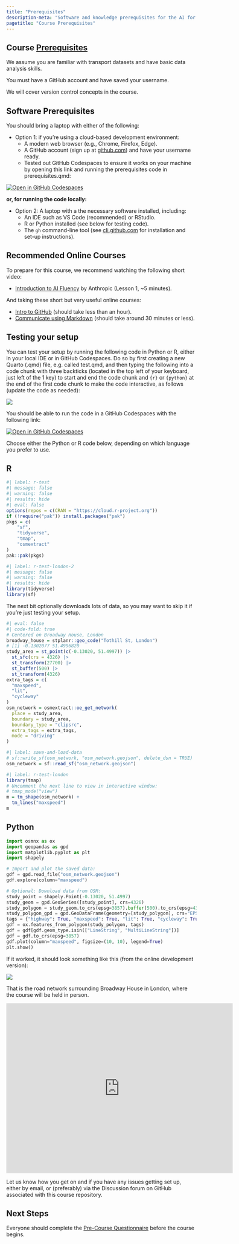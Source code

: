 ```yaml
---
title: "Prerequisites"
description-meta: "Software and knowledge prerequisites for the AI for Transport course, including setup instructions and testing code."
pagetitle: "Course Prerequisites"
---
```


## Course [Prerequisites](https://itsleeds.github.io/ai4transport/prerequisites.html)

We assume you are familiar with transport datasets and have basic data analysis skills.

You must have a GitHub account and have saved your username.

We will cover version control concepts in the course.

## Software Prerequisites

You should bring a laptop with either of the following:

-   Option 1: if you're using a cloud-based development environment:
    -   A modern web browser (e.g., Chrome, Firefox, Edge).
    -   A GitHub account (sign up at [github.com](https://github.com/)) and have your username ready.
    -   Tested out GitHub Codespaces to ensure it works on your machine by opening this link and running the prerequisites code in prerequisites.qmd:

[![Open in GitHub Codespaces](https://img.shields.io/badge/Open%20in-GitHub%20Codespaces-blue?logo=github)](https://github.com/codespaces/new/itsleeds/ai4transport?quickstart=1)

**or, for running the code locally:**

-   Option 2: A laptop with a the necessary software installed, including:
    -   An IDE such as VS Code (recommended) or RStudio.
    -   R or Python installed (see below for testing code).
    -   The `gh` command-line tool (see [cli.github.com](https://cli.github.com/) for installation and set-up instructions).

## Recommended Online Courses

To prepare for this course, we recommend watching the following short video:

-   [Introduction to AI Fluency](https://www.youtube.com/watch?v=JpGtOfSgR-c) by Anthropic (Lesson 1, \~5 minutes).

And taking these short but very useful online courses:

-   [Intro to GitHub](https://github.com/skills/introduction-to-github) (should take less than an hour).
-   [Communicate using Markdown](https://github.com/skills/communicate-using-markdown) (should take around 30 minutes or less).

## Testing your setup

You can test your setup by running the following code in Python or R, either in your local IDE or in GitHub Codespaces.
Do so by first creating a new Quarto (.qmd) file, e.g. called test.qmd, and then typing the following into a code chunk with three backticks (located in the top left of your keyboard, just left of the 1 key) to start and end the code chunk and `{r}` or `{python}` at the end of the first code chunk to make the code interactive, as follows (update the code as needed):

![](images/paste-7.png)

You should be able to run the code in a GitHub Codespaces with the following link:

[![Open in GitHub Codespaces](https://img.shields.io/badge/Open%20in-GitHub%20Codespaces-blue?logo=github)](https://github.com/codespaces/new/itsleeds/ai4transport?quickstart=1)

Choose either the Python or R code below, depending on which language you prefer to use.

::: panel-tabset

## R

```r
#| label: r-test
#| message: false
#| warning: false
#| results: hide
#| eval: false
options(repos = c(CRAN = "https://cloud.r-project.org"))
if (!require("pak")) install.packages("pak")
pkgs = c(
    "sf",
    "tidyverse",
    "tmap",
    "osmextract"
)
pak::pak(pkgs)
```

```r
#| label: r-test-london-2
#| message: false
#| warning: false
#| results: hide
library(tidyverse)
library(sf)
```

The next bit optionally downloads lots of data, so you may want to skip it if you're just testing your setup.

```r
#| eval: false
#| code-fold: true
# Centered on Broadway House, London
broadway_house = stplanr::geo_code("Tothill St, London")
# [1] -0.1302077 51.4996820
study_area = st_point(c(-0.13020, 51.4997)) |> 
  st_sfc(crs = 4326) |>
  st_transform(27700) |>
  st_buffer(500) |>
  st_transform(4326)
extra_tags = c(
  "maxspeed",
  "lit",
  "cycleway"
)
osm_network = osmextract::oe_get_network(
  place = study_area,
  boundary = study_area,
  boundary_type = "clipsrc",
  extra_tags = extra_tags,
  mode = "driving"
)
```

```r
#| label: save-and-load-data
# sf::write_sf(osm_network, "osm_network.geojson", delete_dsn = TRUE)
osm_network = sf::read_sf("osm_network.geojson")
```

```r
#| label: r-test-london
library(tmap)
# Uncomment the next line to view in interactive window:
# tmap_mode("view") 
m = tm_shape(osm_network) +
  tm_lines("maxspeed")
m
```

## Python

```{=html}
<!--
#| label: python-test
#| eval: false
-->
```

``` python
import osmnx as ox
import geopandas as gpd
import matplotlib.pyplot as plt
import shapely

# Import and plot the saved data:
gdf = gpd.read_file("osm_network.geojson")
gdf.explore(column="maxspeed")

# Optional: Download data from OSM:
study_point = shapely.Point(-0.13020, 51.4997)
study_geom = gpd.GeoSeries([study_point], crs=4326)
study_polygon = study_geom.to_crs(epsg=3857).buffer(500).to_crs(epsg=4326).unary_union
study_polygon_gpd = gpd.GeoDataFrame(geometry=[study_polygon], crs="EPSG:4326")
tags = {"highway": True, "maxspeed": True, "lit": True, "cycleway": True}
gdf = ox.features_from_polygon(study_polygon, tags)
gdf = gdf[gdf.geom_type.isin(["LineString", "MultiLineString"])]
gdf = gdf.to_crs(epsg=3857)
gdf.plot(column="maxspeed", figsize=(10, 10), legend=True)
plt.show()
```

:::

If it worked, it should look something like this (from the online development version):

![](images/paste-8.png)

<!-- ![](images/paste-6.png) -->

That is the road network surrounding Broadway House in London, where the course will be held in person.

<iframe src="https://www.google.com/maps/embed?pb=!1m28!1m12!1m3!1d4967.063123114177!2d-0.12752320081146365!3d51.503463215611866!2m3!1f0!2f0!3f0!3m2!1i1024!2i768!4f13.1!4m13!3e2!4m5!1s0x487604b9c09f521d%3A0x397a001d24dc88ca!2sWaterloo%20Station%2C%20London!3m2!1d51.503121699999994!2d-0.11294929999999999!4m5!1s0x487604db8491bbf7%3A0xfb613e7385622281!2sBroadway%20House%2C%20Broadway%20House%2C%20Tothill%20Street%2C%20London!3m2!1d51.499846399999996!2d-0.1324372!5e0!3m2!1sen!2suk!4v1760627002206!5m2!1sen!2suk" width="600" height="450" style="border:0;" allowfullscreen loading="lazy" referrerpolicy="no-referrer-when-downgrade">

</iframe>

Let us know how you get on and if you have any issues getting set up, either by email, or (preferably) via the Discussion forum on GitHub associated with this course repository.

<!-- ```r
#| eval: false
#| echo: false
# install python with reticulate
if (!require("reticulate")) install.packages("reticulate")
reticulate::install_python()
reticulate::py_install("osmnx")
``` -->

## Next Steps

Everyone should complete the [Pre-Course Questionnaire](https://forms.office.com/e/PwWyC73hC3) before the course begins.